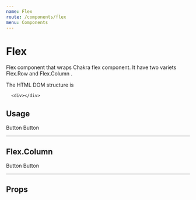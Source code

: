 ```yaml
---
name: Flex
route: /components/flex
menu: Components
---
```



# Flex

Flex component that wraps Chakra flex component. It have two variets Flex.Row and Flex.Column .

The HTML DOM structure is

```
  <div></div>
```

## Usage
<Playground>
  <Flex as="form" p="1">
    <Box
      as="button"
      bg="teal.500"
      py={2}
      px={4}
      rounded="md"
      fontWeight="semibold"
      color="white"
      _hover={{ bg: "teal.600" }}
      _focus={{ boxShadow: "outline" }}
    >
      Button
    </Box>
    <Box
      as="button"
      bg="blue.500"
      py={2}
      px={4}
      ml={2}
      rounded="md"
      fontWeight="semibold"
      color="white"
      _hover={{ bg: "teal.600" }}
      _focus={{ boxShadow: "outline" }}
    >
      Button
    </Box>
  </Flex>
</Playground>

___

## Flex.Column
<Playground>
  <Flex.Column as="form" p="1">
    <Box
      as="button"
      width="min-content"
      bg="teal.500"
      py={2}
      px={4}
      rounded="md"
      fontWeight="semibold"
      color="white"
      _hover={{ bg: "teal.600" }}
      _focus={{ boxShadow: "outline" }}
    >
      Button
    </Box>
    <Box
      as="button"
      width="min-content"
      bg="blue.500"
      py={2}
      px={4}
      rounded="md"
      fontWeight="semibold"
      color="white"
      _hover={{ bg: "teal.600" }}
      _focus={{ boxShadow: "outline" }}
    >
      Button
    </Box>
  </Flex.Column>
</Playground>

___

## Props

<Props of={Flex}/>